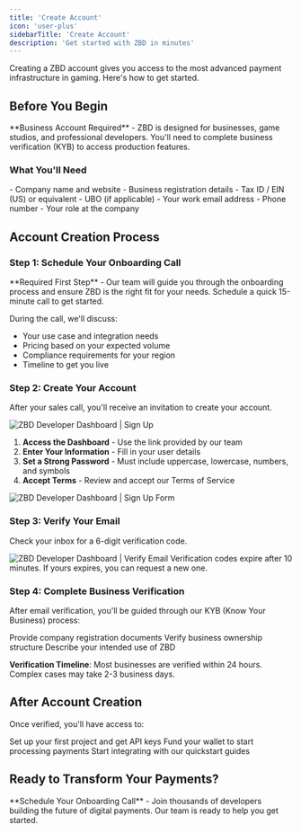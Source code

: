 ```yaml
---
title: 'Create Account'
icon: 'user-plus'
sidebarTitle: 'Create Account'
description: 'Get started with ZBD in minutes'
---
```


Creating a ZBD account gives you access to the most advanced payment infrastructure in gaming. Here's how to get started.

## Before You Begin

<Info>
  **Business Account Required** - ZBD is designed for businesses, game studios, and professional developers. You'll need to complete business verification (KYB) to access production features.
</Info>

### What You'll Need

<CardGroup cols={2}>
  <Card title="Business Information" icon="building">
    - Company name and website
    - Business registration details
    - Tax ID / EIN (US) or equivalent
    - UBO (if applicable)
  </Card>
  <Card title="Contact Details" icon="address-card">
    - Your work email address
    - Phone number
    - Your role at the company
  </Card>
</CardGroup>

## Account Creation Process

### Step 1: Schedule Your Onboarding Call

<Card title="Talk to Sales First" icon="phone" href="https://zbd.one/sales">
  **Required First Step** - Our team will guide you through the onboarding process and ensure ZBD is the right fit for your needs. Schedule a quick 15-minute call to get started.
</Card>

During the call, we'll discuss:
- Your use case and integration needs
- Pricing based on your expected volume
- Compliance requirements for your region
- Timeline to get you live

### Step 2: Create Your Account

After your sales call, you'll receive an invitation to create your account.

<Frame caption="ZBD Developer Dashboard | Sign Up">
  <img src="/img/v3/create-account.png" alt="ZBD Developer Dashboard | Sign Up" />
</Frame>

1. **Access the Dashboard** - Use the link provided by our team
2. **Enter Your Information** - Fill in your user details
3. **Set a Strong Password** - Must include uppercase, lowercase, numbers, and symbols
4. **Accept Terms** - Review and accept our Terms of Service

<Frame caption="ZBD Developer Dashboard | Sign Up Form">
  <img src="/img/v3/create-account-2.png" alt="ZBD Developer Dashboard | Sign Up Form" />
</Frame>

### Step 3: Verify Your Email

Check your inbox for a 6-digit verification code.

<Frame caption="ZBD Developer Dashboard | Verify Email">
  <img src="/img/v2/signup-verify-email.png" alt="ZBD Developer Dashboard | Verify Email" />
</Frame>

<Note>
  Verification codes expire after 10 minutes. If yours expires, you can request a new one.
</Note>

### Step 4: Complete Business Verification

After email verification, you'll be guided through our KYB (Know Your Business) process:

<Steps>
  <Step title="Business Details">
    Provide company registration documents
  </Step>
  <Step title="Ownership Information">
    Verify business ownership structure
  </Step>
  <Step title="Use Case Review">
    Describe your intended use of ZBD
  </Step>
</Steps>

**Verification Timeline**: Most businesses are verified within 24 hours. Complex cases may take 2-3 business days.

## After Account Creation

Once verified, you'll have access to:

<CardGroup cols={3}>
  <Card title="Create Projects" icon="folder-plus" href="/get-started/create-project">
    Set up your first project and get API keys
  </Card>
  <Card title="Add Funds" icon="coins" href="/get-started/add-funds">
    Fund your wallet to start processing payments
  </Card>
  <Card title="Explore APIs" icon="code" href="/payments/api">
    Start integrating with our quickstart guides
  </Card>
</CardGroup>

## Ready to Transform Your Payments?

<Card title="Get Started Today" icon="rocket" href="https://zbd.one/sales">
  **Schedule Your Onboarding Call** - Join thousands of developers building the future of digital payments. Our team is ready to help you get started.
</Card>
